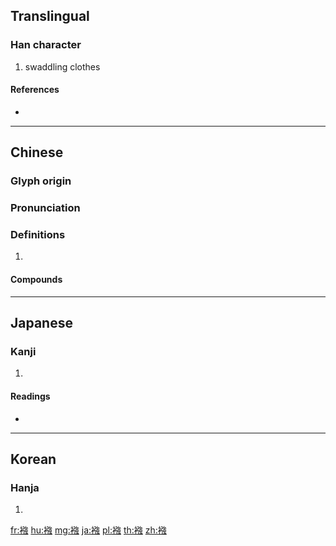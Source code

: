 {{character info/new}}
==Translingual==

===Han character===
{{Han char|rn=145|rad=衣|as=11|sn=17|four=36236|canj=LNII,LNRI}}

# swaddling clothes

====References====
* {{Han ref|kx=1123.200|dkj=34545|dj=1591.110|hdz=53116.060|uh=8941|ud=35137|bh=EE75|bd=61045}}

----

==Chinese==
{{zh-forms}}

===Glyph origin===
{{Han etym}}

===Pronunciation===
{{zh-pron
|m=qiǎng
|c=koeng5
|mc=y
|oc=y
|cat=
}}

===Definitions===
{{zh-hanzi}}

# {{rfdef|zh}}

====Compounds====
{{zh-der|襁抱|襁褓|襁褓之年|襁負}}

----

==Japanese==

===Kanji===
{{ja-kanji|grade=|rs=衣11}}

# {{defn|lang=ja|sort=衣11}}

====Readings====
* {{ja-readings|on=[[きょう]] (kyō)|kun=[[むつき]] (mutsuki)|nanori=}}

----

==Korean==

===Hanja===
{{ko-hanja|hangeul=강|eumhun=|rv=gang|mr=kang|y=kang}}

# {{defn|lang=ko|sort=衣11}}

[[fr:襁]]
[[hu:襁]]
[[mg:襁]]
[[ja:襁]]
[[pl:襁]]
[[th:襁]]
[[zh:襁]]